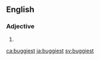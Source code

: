 ==English==

===Adjective===
{{head|en|adjective superlative form}}

# {{en-superlative of|buggy}}

[[ca:buggiest]]
[[ja:buggiest]]
[[sv:buggiest]]